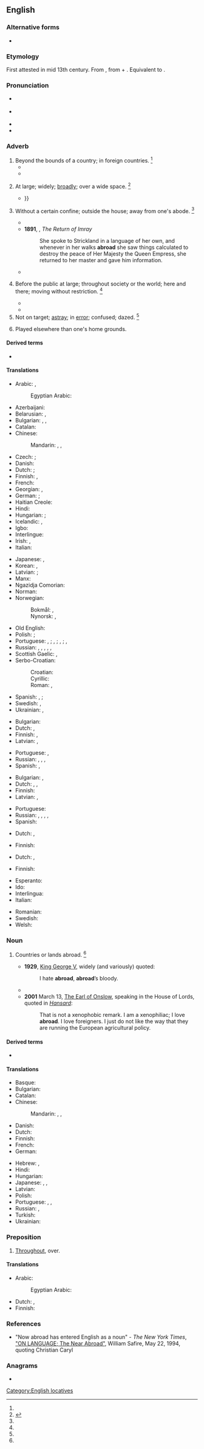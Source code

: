 ==English==

===Alternative forms===
* {{alter|en|abrode||obsolete}}

===Etymology===
First attested in mid 13th century. From {{inh|en|enm|abrood||broadly widely scattered}}, from {{m|enm|a-||on, in}} + {{m|enm|brood||broad}}. Equivalent to {{prefix|en|a|broad}}.

===Pronunciation===
* {{a|RP}} {{IPA|en|/əˈbɹɔːd/}}
* {{a|US}} {{IPA|en|/əˈbɹɔd/}}
* {{audio|en|en-us-abroad.ogg|Audio (US)}}
* {{rhymes|en|ɔːd}}

===Adverb===
{{en-adv|-}}

# Beyond the bounds of a country; in foreign countries. {{defdate|First attested from around (1350 to 1470.)}}<ref name=SOED/>
#* {{quote-journal|en|date=April 9, 2013|author=Andrei Lankov|title=Stay Cool. Call North Korea’s Bluff.|work=New York Times|url=http://www.nytimes.com/2013/04/10/opinion/stay-cool-call-north-koreas-bluff.html?_r=0
|passage=A closer look at North Korean history reveals what Pyongyang’s leaders really want their near-farcical belligerence to achieve — a reminder to the world that North Korea exists, and an impression '''abroad''' that its leaders are irrational and unpredictable.}}
#* {{quote-book|en|1848|{{w|Thomas Babington Macaulay}}|The History of England from the Accession of James II|https://www.gutenberg.org/files/2612/2612-h/2612-h.htm|volume=3|chapter=XIV|passage=Another prince, deposed by the Revolution, was living '''abroad'''.}}
# {{lb|en|dated}} At large; widely; [[broadly]]; over a wide space. {{defdate|First attested from around (1150 to 1350.)}}<ref name=SOED>{{R:SOED5|page=8}}</ref>
#: {{ux|en|A tree spreads its branches '''abroad'''.}}
#* {{quote-book|en|year=1718|author={{w|Matthew Prior}}|title=Solomon, and other Poems on several Occasions|passage=Again: The lonely fox roams far '''abroad''', / On ſecret rapine bend and midnight fraud; {{...}}}}
# {{senseid|en|unconfined}}{{lb|en|dated}} Without a certain confine; outside the house; away from one's abode. {{defdate|First attested from around (1150 to 1350.)}}<ref name=SOED/>
#* {{quote-book|en|year={{post|1650}}|author={{w|John Evelyn}}|editor=William Bray|title=[[w:John Evelyn's Diary|Diary]]|publisher=Frederic Warne and Company|year_published=1818|url=http://books.google.com/books?id=0DgIAAAAQAAJ&pg=PA207&dq=abroad|page=207|section=entry for 1650 July 7|passage=I went to St. James', where another was preaching in the court '''abroad'''.}}
#* '''1891''', {{w|Rudyard Kipling}}, ''The Return of Imray''
#*: She spoke to Strickland in a language of her own, and whenever in her walks '''abroad''' she saw things calculated to destroy the peace of Her Majesty the Queen Empress, she returned to her master and gave him information.
#* {{quote-book|en|year=1900|author={{w|Charles W. Chesnutt}}|title=[[w:The House Behind the Cedars|The House Behind the Cedars]]|chapter=1|passage=Was it so irreconcilable, Warwick wondered, as still to peal out the curfew bell, which at nine o'clock at night had clamorously warned all negroes, slave or free, that it was unlawful for them to be '''abroad''' after that hour, under penalty of imprisonment or whipping?}}
# {{lb|en|dated}} Before the public at large; throughout society or the world; here and there; moving without restriction. {{defdate|First attested in the late 15<sup>th</sup> century.}}<ref name=SOED/>
#* {{quote-book|en|year=1654|author=Richard Whitlock|title=Zootomia; Or, Observations on the Present Manners of the English|passage=This ''Peece'', or ''Schisme'' of ''Suicisme'', and ''Selfishnesse'', hath spawned most of the ''Heresies'' and ''Schismes'', that are '''abroad''' in the World.}}
#* {{RQ:KJV|Mark|1|45|passage=But he went out, and beganne to publish it much, and to blase '''abroad''' the matter: insomuch that Iesus could no more openly enter into the citie, but was without in desert places: and they came to him from euery quarter.}}
# Not on target; [[astray]]; in [[error]]; confused; dazed. {{defdate|First attested in the early 19<sup>th</sup> century.}}<ref name=SOED/>
# {{lb|en|sports}} Played elsewhere than one's home grounds.

====Derived terms====
* {{l|en|be abroad}}
<!--*# To be wide of the mark; to be at fault; as, you '''are all abroad''' in your guess.
*# To be at a loss or [[nonplussed]].-->

====Translations====
{{trans-top|in foreign countries}}
* Arabic: {{qualifier|where}} {{t|ar|فِي الْخَارِج}} {{q|place}}, {{t|ar|اِلَى الْخَارِج}} {{q|direction}}
*: Egyptian Arabic: {{t|arz|بره|tr=barra}}
* Azerbaijani: {{t|az|xaricdə}}
* Belarusian: {{t|be|[[за]] [[мяжа|мяжо́й]]}} {{qualifier|place}}, {{t|be|[[за]] [[мяжа|мяжу́]]}} {{qualifier|direction}}
* Bulgarian: {{t+|bg|чужбина|alt=в чужбина}}, {{t+|bg|странство|alt=в странство}}, {{t+|bg|граница|alt=зад граница}}
* Catalan: {{t|ca|[[a]] [[l']][[estranger]]}}
* Chinese:
*: Mandarin: {{t+|cmn|國外|sc=Hani}}, {{t+|cmn|国外|tr=guówài|sc=Hani}}, {{t+|cmn|海外|tr=hǎiwài|sc=Hani}} {{qualifier|overseas}}
* Czech: {{qualifier|place}} {{t+|cs|zahraničí|alt=v zahraničí}}; {{qualifier|movement to}} {{t+|cs|zahraničí|alt=do zahraničí}}
* Danish: {{t|da|udenlands}}
* Dutch: {{qualifier|place}} {{t+|nl|buitenland|alt=in het buitenland}}; {{qualifier|movement to}} {{t+|nl|buitenland|alt=naar het buitenland}}
* Finnish: {{qualifier|in}} {{t|fi|ulkomailla}}, {{qualifier|to}} {{t|fi|ulkomaille}}
* French: {{t|fr|à l'étranger}}
* Georgian: {{t|ka|საზღვარგარეთ}}, {{t|ka|უცხოეთში}}
* German: {{qualifier|place}} {{t+|de|Ausland|alt=im Ausland}}; {{qualifier|movement to}} {{t+|de|Ausland|alt=ins Ausland}}
* Haitian Creole: {{t|ht|aletranje}}
* Hindi: {{qualifier|place}} {{t+|hi|विदेश|alt=विदेश में}}
* Hungarian: {{qualifier|place}} {{t+|hu|külföldön}}; {{qualifier|movement to}} {{t|hu|külföldre}}
* Icelandic: {{t|is|í utlöndum}}, {{t|is|erlendis}}
* Igbo: {{t|ig|na ùfèsị}}
* Interlingue: {{t|ie|in extrania}}
* Irish: {{t|ga|thar sáile}}, {{t|ga|thar lear}}
* Italian: {{t|it|all'estero}}
{{trans-mid}}
* Japanese: {{t+|ja|国外|tr=こくがいに, kokugai ni|alt=国外に|sc=Jpan}}, {{t+|ja|海外|tr=かいがいに, kaigai ni|alt=海外に|sc=Jpan}}
* Korean: {{t|ko|국외}}, {{t+|ko|해외}}
* Latvian: {{qualifier|place}} {{t|lv|ārzemēs}}; {{qualifier|movement to}} {{t|lv|[[uz]] [[ārzemēm]]}}
* Manx: {{t|gv|ass y çheer}}
* Ngazidja Comorian: {{t|zdj|udjenini}}
* Norman: {{t|nrf|à l'êtrangi}}
* Norwegian:
*: Bokmål: {{t+|no|utenlands}}, {{t|no|utlandet|alt=i utlandet}}
*: Nynorsk: {{t|no|utanlands}}, {{t|no|utlandet|alt=i utlandet}}
* Old English: {{t|ang|ūtanlandes}}
* Polish: {{qualifier|place}} {{t+|pl|granica|alt=za granicą}}; {{qualifier|movement to}} {{t+|pl|granica|alt=za granicę}}
* Portuguese: {{qualifier|location}} {{t+|pt|exterior|alt=no exterior}}, {{t+|pt|estrangeiro|alt=no estrangeiro}}; {{qualifier|movement}} {{t+|pt|exterior|alt=ao exterior}}, {{t+|pt|estrangeiro|alt=ao estrangeiro}}; {{qualifier|location overseas}} {{t+|pt|ultramar|alt=no ultramar}}, {{t+|pt|além-mar|alt=no além-mar}}; {{qualifier|movement overseas}} {{t+|pt|ultramar|alt=ao ultramar}}, {{t+|pt|além-mar|alt=ao além-mar}}
* Russian: {{qualifier|place}} {{t|ru|[[за]] [[граница|грани́цей]]}}, {{t|ru|[[за]] [[рубеж|рубежо́м]]}}, {{qualifier|direction}} {{t|ru|[[за]] [[граница|грани́цу]]}}, {{t|ru|[[за]] [[рубе́ж]]}}, {{t|ru|[[за]] [[кордон|кордо́ном]]}} {{qualifier|colloquial}}, {{t|ru|[[на]] [[чужбина|чужби́не]]}} {{qualifier|colloquial}}
* Scottish Gaelic: {{qualifier|location}} {{t|gd|thall thairis}}, {{qualifier|movement}} {{t|gd|a-null thairis}}
* Serbo-Croatian:
*: Croatian: {{t+|sh|inozemstvo|n}}
*: Cyrillic: {{t|sh|иностранство|n|sc=Cyrl}}
*: Roman: {{t|sh|inostranstvo|n}},
* Spanish: {{qualifier|place}} {{t|es|[[en]] [[el]] [[extranjero]]}}, {{t|es|[[en]] [[el]] [[exterior]]}}; {{qualifier|place}} {{t|es|[[al]] [[extranjero]]}}
* Swedish: {{t+|sv|utomlands}}, {{t+|sv|utrikes}}
* Ukrainian: {{t|uk|[[за]] [[кордон|кордо́ном]]}} {{qualifier|place}}, {{t|uk|[[за]] [[кордо́н]]}} {{qualifier|direction}}
{{trans-bottom}}

{{trans-top|at large; widely; broadly; over a wide space}}
* Bulgarian: {{t+|bg|навсякъде}}
* Dutch: {{t|nl|wijd uiteen}}, {{t|nl|ver van elkaar}}
* Finnish: {{t|fi|laajalla}}, {{t|fi|laajalle}}
* Latvian: {{t|lv|plaši}}, {{t|lv|visur}}
{{trans-mid}}
* Portuguese: {{t+|pt|amplamente}}, {{t+|pt|largamente}}
* Russian: {{t+|ru|широко́}}, {{t+|ru|повсю́ду}}, {{t+|ru|везде́}}, {{t+|ru|вширь}}
* Spanish: {{t|es|por todas partes}}, {{t|es|[[en]] [[todas]] [[direcciones]]}}
{{trans-bottom}}

{{trans-top|without a certain confine; outside the house}}
* Bulgarian: {{t+|bg|открито|alt=на открито}}, {{t|bg|извън къщи}}
* Dutch: {{t|nl|in het rond}}, {{t|nl|naar alle kanten}}, {{t+|nl|buitenshuis}}
* Finnish: {{t+|fi|ulkona}}
* Latvian: {{t|lv|ārā}}, {{t|lv|ārpus}}
{{trans-mid}}
* Portuguese: {{t|pt|[[fora]] [[de]] [[casa]]}}
* Russian: {{qualifier|where}} {{t+|ru|снару́жи}}, {{t|ru|[[на]] [[улица|у́лице]]}}, {{qualifier|where to}}, {{t+|ru|нару́жу}}, {{t|ru|[[на]] [[улица|у́лицу]]}}
* Spanish: {{t|es|al exterior}}
{{trans-bottom}}

{{trans-top|before the public or society}}
{{trans-mid}}
{{trans-bottom}}

{{trans-top|astray}}
* Dutch: {{t+|nl|verward}}, {{t|nl|de kluts kwijt}}
{{trans-mid}}
* Finnish: {{t+|fi|eksyksissä}}
{{trans-bottom}}

{{trans-top|played elsewhere}}
* Dutch: {{t|nl|op verplaatsing}}, {{t|nl|uit-}}
{{trans-mid}}
* Finnish: {{t|fi|[[vieras]]-}}
{{trans-bottom}}

{{checktrans-top}}
* Esperanto: {{t-check|eo|eksterlande}}
* Ido: {{t+check|io|exterlande}}
* Interlingua: {{t-check|ia|al estraniero}}
* Italian: {{t-check|it|all'estero}}
{{trans-mid}}
* Romanian: {{t-check|ro|in străinătate}}
* Swedish: {{t+check|sv|utomlands}}
* Welsh: {{t+check|cy|tramor}}
{{trans-bottom}}

===Noun===
{{en-noun|?}}

# {{lb|en|rare}} Countries or lands abroad. {{defdate|First attested in the mid 19<sup>th</sup> century.}}<ref name=SOED/>
#* '''1929''', [[w:George V|King George V]], widely (and variously) quoted:
#*: I hate '''abroad''', '''abroad'''’s bloody.
#* {{quote-journal|en|year=c. 1991|journal=[[w:New Statesman|New Statesman & Society]]|volume=3–4|page=180|passage=I am not, however, a xenophobe: obviously, '''abroad''' has some good ideas—arranged marriages, violent revolutions and so on.}}
#* '''2001''' March 13, [[w:Michael Onslow, 7th Earl of Onslow|The Earl of Onslow]], speaking in the House of Lords, quoted in ''[[w:Hansard|Hansard]]'':
#*: That is not a xenophobic remark. I am a xenophiliac; I love '''abroad'''. I love foreigners. I just do not like the way that they are running the European agricultural policy.

====Derived terms====
* {{l|en|near abroad}}

====Translations====
{{trans-top|countries or lands abroad}}
* Basque: {{t|eu|atzerri}}
* Bulgarian: {{t+|bg|чужбина|f}}
* Catalan: {{t+|ca|estranger|m}}
* Chinese:
*: Mandarin: {{t+|cmn|海外|tr=hǎiwài|sc=Hani}}, {{t+|cmn|國外|sc=Hani}}, {{t+|cmn|国外|tr=guówài|sc=Hani}}
* Danish: {{t+|da|udland|n}}
* Dutch: {{t+|nl|buitenland|n}}
* Finnish: {{t|fi|ulkomaat}}
* French: {{t+|fr|étranger|m|alt=l'étranger}}
* German: {{t+|de|Ausland|n}}
{{trans-mid}}
* Hebrew: {{t|he|חוּץ לָאָרֶץ|m|tr=ḥutz laáretz}}, {{t|he|חו״ל|tr=ḥul}}
* Hindi: {{t+|hi|विदेश|m}}
* Hungarian: {{t+|hu|külföld}}
* Japanese: {{t+|ja|海外|tr=かいがい, kaigai|sc=Jpan}}, {{t+|ja|外国|tr=こくがい, kokugai|sc=Jpan}}, {{t|ja|在外|tr=ざいがい, zaigai|sc=Jpan}}
* Latvian: {{t|lv|ārzemes|f-p}}
* Polish: {{t+|pl|zagranica|f}}
* Portuguese: {{t+|pt|exterior|m}}, {{t+|pt|ultramar|m}}, {{t+|pt|além-mar|m}}
* Russian: {{t+|ru|заграни́ца|f}}, {{t+|ru|зарубе́жье|n}}
* Turkish: {{t+|tr|yurtdışı}}
* Ukrainian: {{t+|uk|закордо́н|m}}
{{trans-bottom}}

===Preposition===
{{en-prep}}

# [[throughout|Throughout]], over.

====Translations====
{{trans-top|throughout}}
* Arabic: {{t|ar|فِي اَلْخَارِج}}
*: Egyptian Arabic: {{t|arz|برا|tr=barrā|sc=Arab}}
{{trans-mid}}
* Dutch: {{t|nl|alover}}, {{t|nl|over de ganse lijn}}
* Finnish: {{t+|fi|pitkin}}
{{trans-bottom}}

===References===
<references/>
* "Now abroad has entered English as a noun" - ''The New York Times'', [http://www.nytimes.com/1994/05/22/magazine/on-language-the-near-abroad.html "ON LANGUAGE; The Near Abroad"], William Safire, May 22, 1994, quoting Christian Caryl

===Anagrams===
* {{anagrams|en|a=aabdor|A board|Baroda|aboard|aborad}}

[[Category:English locatives]]